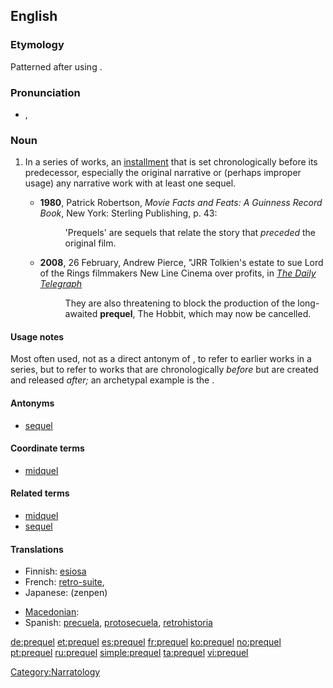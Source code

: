 ==English==

===Etymology===
Patterned after {{term|sequel||lang=en}} using {{term|pre-||before|lang=en}}.

===Pronunciation===
* {{IPA|/ˈpɹiːkwəl/}}, {{SAMPA|/"pri:kw@l/}}

===Noun===
{{en-noun}}

# {{narratology}} In a series of works, an [[installment]] that is set chronologically before its predecessor, especially the original narrative or (perhaps improper usage) any narrative work with at least one sequel.
#* '''1980''', Patrick Robertson, ''Movie Facts and Feats: A Guinness Record Book'', New York: Sterling Publishing, p. 43:
#*: 'Prequels' are sequels that relate the story that ''preceded'' the original film.
#* '''2008''', 26 February, Andrew Pierce, "JRR Tolkien's estate to sue Lord of the Rings filmmakers New Line Cinema over profits, in ''[[w:The Daily Telegraph|The Daily Telegraph]]''
#*: They are also threatening to block the production of the long-awaited '''prequel''', The Hobbit, which may now be cancelled.

====Usage notes====
Most often used, not as a direct antonym of {{term|sequel}}, to refer to earlier works in a series, but to refer to works that are chronologically ''before'' but are created and released ''after;'' an archetypal example is the {{w|Star Wars prequel trilogy|''Star Wars'' prequel trilogy}}.

====Antonyms====
* [[sequel]]

====Coordinate terms====
* [[midquel]]

====Related terms====
* [[midquel]]
* [[sequel]]

====Translations====
{{trans-top|in a series of works, an installment that is set chronologically before its predecessor}}
* Finnish: [[esiosa]]
* French: [[retro-suite]], {{t-|fr|préquelle|f}}
* Japanese: {{Jpan|[[前編]]}} (zenpen)
{{trans-mid}}
* [[Macedonian]]: {{t|mk|ретропродолжение|n|tr=retroprodolžénie}}
* Spanish: [[precuela]], [[protosecuela]], [[retrohistoria]]
{{trans-bottom}}

[[Category:Narratology]]

[[de:prequel]]
[[et:prequel]]
[[es:prequel]]
[[fr:prequel]]
[[ko:prequel]]
[[no:prequel]]
[[pt:prequel]]
[[ru:prequel]]
[[simple:prequel]]
[[ta:prequel]]
[[vi:prequel]]